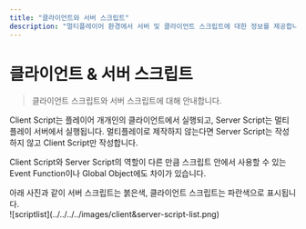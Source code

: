 ```yaml
---
title: "클라이언트와 서버 스크립트"
description: "멀티플레이어 환경에서 서버 및 클라이언트 스크립트에 대한 정보를 제공합니다."
---
```


# 클라이언트 & 서버 스크립트

> 클라이언트 스크립트와 서버 스크립트에 대해 안내합니다.

Client Script는 플레이어 개개인의 클라이언트에서 실행되고, Server Script는 멀티플레이 서버에서 실행됩니다. 멀티플레이로 제작하지 않는다면 Server Script는 작성하지 않고 Client Script만 작성합니다.

Client Script와 Server Script의 역할이 다른 만큼 스크립트 안에서 사용할 수 있는 Event Function이나 Global Object에도 차이가 있습니다.

<Callout type="info">
    아래 사진과 같이 서버 스크립트는 붉은색, 클라이언트 스크립트는 파란색으로 표시됩니다.  
    <br/>
    ![scriptlist](../../../../images/client&server-script-list.png)
</Callout>